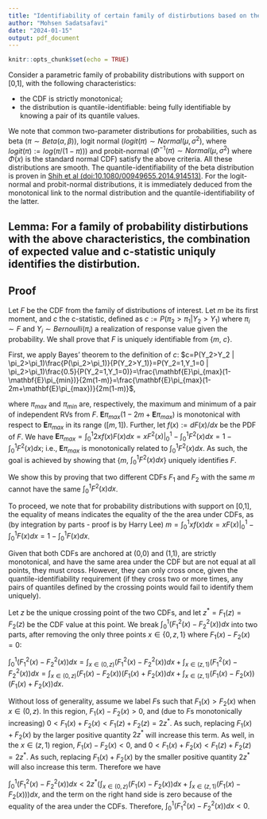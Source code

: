 ```yaml
---
title: "Identifiability of certain family of distirbutions based on their first moment and c-statistic"
author: "Mohsen Sadatsafavi"
date: "2024-01-15"
output: pdf_document
---
```


```r
knitr::opts_chunk$set(echo = TRUE)
```

Consider a parametric family of probability distributions with support on [0,1], with the following characteristics:

- the CDF is strictly monotonical;
- the distribution is quantile-identifiable: being fully identifiable by knowing a pair of its quantile values.

We note that common two-parameter distributions for probabilities, such as beta ($\pi\sim Beta(\alpha,\beta)$), logit normal ($logit(\pi) \sim Normal(\mu,\sigma^2)$, where $logit(\pi):=log(\pi/(1-\pi))$) and probit-normal ($\Phi^{-1}(\pi) \sim Normal(\mu,\sigma^2)$ where $\Phi(x)$ is the standard normal CDF) satisfy the above criteria. All these distributions are smooth. The quantile-identifiability of the beta distribution is proven in [Shih et al (doi:10.1080/00949655.2014.914513)](https://www.tandfonline.com/doi/full/10.1080/00949655.2014.914513). For the logit-normal and probit-normal distributions, it is immediately deduced from the monotonical link to the normal distribution and the quantile-identifiability of the latter.

## Lemma: For a family of probability distirbutions with the above characteristics, the combination of expected value and c-statistic uniquly identifies the distirbution.


## Proof

Let $F$ be the CDF from the family of distributions of interest. Let $m$ be its first moment, and $c$ the c-statistic, defined as $c:=P(\pi_2 > \pi_1 | Y_2 > Y_1)$ where $\pi_i \sim F$ and $Y_i\sim Bernoulli(\pi_i)$ a realization of response value given the probability. We shall prove that $F$ is uniquely identifiable from {$m$, $c$}.

First, we apply Bayes' theorem to the definition of $c$: $c=P(Y_2>Y_2 | \pi_2>\pi_1)\frac{P(\pi_2>\pi_1)}{P(Y_2>Y_1)}=P(Y_2=1,Y_1=0 | \pi_2>\pi_1)\frac{0.5}{P(Y_2=1,Y_1=0)}=\frac{\mathbf{E}\pi_{max}(1-\mathbf{E}\pi_{min})}{2m(1-m)}=\frac{\mathbf{E}\pi_{max}(1-2m+\mathbf{E}\pi_{max})}{2m(1-m)}$,

where $\pi_{max}$ and $\pi_{min}$ are, respectively, the maximum and minimum of a pair of independent RVs from $F$. $\mathbf{E}\pi_{max}(1-2m+\mathbf{E}\pi_{max})$ is monotonical with respect to $\mathbf{E}\pi_{max}$ in its range ($[m,1]$). Further, let $f(x):=dF(x)/dx$ be the PDF of $F$. We have $\mathbf{E}\pi_{max}=\int_0^1 2xf(x)F(x)dx=xF^2(x)|_0^1-\int_0^1F^2(x)dx=1-\int_0^1F^2(x)dx$; i.e., $\mathbf{E}\pi_{max}$ is monotonically related to $\int_0^1F^2(x)dx$. As such, the goal is achieved by showing that {$m$, $\int_0^1F^2(x)dx$} uniquely identifies $F$. 

We show this by proving that two different CDFs $F_1$ and $F_2$ with the same $m$ cannot have the same $\int_0^1F^2(x)dx$. 

To proceed, we note that for probability distributions with support on [0,1], the equality of means indicates the equality of the the area under CDFs, as (by integration by parts - proof is by Harry Lee) $m=\int_0^1 x f(x)dx = xF(x)|_0^1 - \int_0^1 F(x)dx= 1 - \int_0^1 F(x)dx$. 

Given that both CDFs are anchored at (0,0) and (1,1), are strictly monotonical, and have the same area under the CDF but are not equal at all points, they must cross. However, they can only cross once, given the quantile-identifiability requirement (if they cross two or more times, any pairs of quantiles defined by the crossing points would fail to identify them uniquely).

Let $z$ be the unique crossing point of the two CDFs, and let $z^*=F_1(z)=F_2(z)$ be the CDF value at this point. We break $\int_0^1(F_1^2(x)-F_2^2(x))dx$ into two parts, after removing the only three points $x \in \{0,z,1\}$ where $F_1(x)-F_2(x)=0$:

$\int_0^1 (F_1^2(x)-F_2^2(x))dx=\int_{x \in (0,z)} (F_1^2(x)-F_2^2(x))dx+\int_{x \in (z,1)} (F_1^2(x)-F_2^2(x))dx=\int_{x \in (0,z)} (F_1(x)-F_2(x))(F_1(x)+F_2(x))dx+\int_{x \in (z,1)} (F_1(x)-F_2(x))(F_1(x)+F_2(x))dx$.

Without loss of generality, assume we label $F$s such that $F_1(x) > F_2(x)$ when $x \in (0,z)$. In this region,  $F_1(x)-F_2(x) > 0$, and (due to $F$s monotonically increasing) $0<F_1(x)+F_2(x) < F_1(z)+F_2(z) =2z^*$. As such, replacing $F_1(x)+F_2(x)$ by the larger positive quantity $2z^*$ will increase this term. As well, in the $x\in (z,1)$ region, $F_1(x)-F_2(x) < 0$, and $0<F_1(x)+F_2(x) < F_1(z)+F_2(z)=2z^*$. As such, replacing $F_1(x)+F_2(x)$ by the smaller positive quantity $2z^*$ will also increase this term. Therefore we have

$\int_0^1 (F_1^2(x)-F_2^2(x))dx < 2z^*(\int_{x \in (0,z)} (F_1(x)-F_2(x))dx+\int_{x \in (z,1)} (F_1(x)-F_2(x)))dx$, and the term on the right hand side is zero because of the equality of the area under the CDFs. Therefore, $\int_0^1 (F_1^2(x)-F_2^2(x))dx < 0$.
